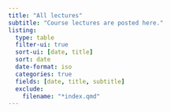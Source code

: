 ```yaml
---
title: "All lectures"
subtitle: "Course lectures are posted here."
listing:
  type: table
  filter-ui: true
  sort-ui: [date, title]
  sort: date
  date-format: iso
  categories: true
  fields: [date, title, subtitle]
  exclude:
    filename: "*index.qmd"
---
```

